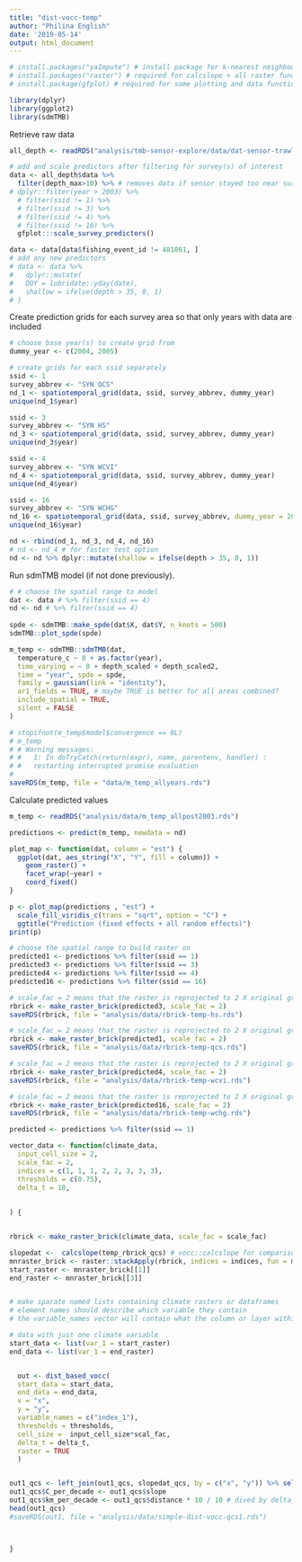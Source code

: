 ```yaml
---
title: "dist-vocc-temp"
author: "Philina English"
date: '2019-05-14'
output: html_document
---
```



```r
# install.packages("yaImpute") # install package for k-nearest neighbour (kNN) search
# install.packages("raster") # required for calcslope + all raster functions
# install.package(gfplot) # required for some plotting and data functions

library(dplyr)
library(ggplot2)
library(sdmTMB)
```

Retrieve raw data
```r
all_depth <- readRDS("analysis/tmb-sensor-explore/data/dat-sensor-trawl-all-depth.rds")

# add and scale predictors after filtering for survey(s) of interest
data <- all_depth$data %>%
  filter(depth_max>10) %>% # removes data if sensor stayed too near surface
# dplyr::filter(year > 2003) %>% 
  # filter(ssid != 1) %>%
  # filter(ssid != 3) %>%
  # filter(ssid != 4) %>%
  # filter(ssid != 16) %>%
  gfplot:::scale_survey_predictors()

data <- data[data$fishing_event_id != 481861, ]
# add any new predictors
# data <- data %>%
#   dplyr::mutate(
#   DOY = lubridate::yday(date),
#   shallow = ifelse(depth > 35, 0, 1)
# )
```


Create prediction grids for each survey area so that only years with data are included
```r
# choose base year(s) to create grid from
dummy_year <- c(2004, 2005)

# create grids for each ssid separately 
ssid <- 1
survey_abbrev <- "SYN QCS"
nd_1 <- spatiotemporal_grid(data, ssid, survey_abbrev, dummy_year)
unique(nd_1$year)

ssid <- 3
survey_abbrev <- "SYN HS"
nd_3 <- spatiotemporal_grid(data, ssid, survey_abbrev, dummy_year)
unique(nd_3$year)

ssid <- 4
survey_abbrev <- "SYN WCVI"
nd_4 <- spatiotemporal_grid(data, ssid, survey_abbrev, dummy_year)
unique(nd_4$year)

ssid <- 16
survey_abbrev <- "SYN WCHG"
nd_16 <- spatiotemporal_grid(data, ssid, survey_abbrev, dummy_year = 2006)
unique(nd_16$year)

nd <- rbind(nd_1, nd_3, nd_4, nd_16)
# nd <- nd_4 # for faster test option
nd <- nd %>% dplyr::mutate(shallow = ifelse(depth > 35, 0, 1))

```

Run sdmTMB model (if not done previously).
```r
# # choose the spatial range to model
dat <- data # %>% filter(ssid == 4)
nd <- nd # %>% filter(ssid == 4)
 
spde <- sdmTMB::make_spde(dat$X, dat$Y, n_knots = 500)
sdmTMB::plot_spde(spde)

m_temp <- sdmTMB::sdmTMB(dat,
  temperature_c ~ 0 + as.factor(year),
  time_varying = ~ 0 + depth_scaled + depth_scaled2,
  time = "year", spde = spde,
  family = gaussian(link = "identity"),
  ar1_fields = TRUE, # maybe TRUE is better for all areas combined?
  include_spatial = TRUE,
  silent = FALSE
)

# stopifnot(m_temp$model$convergence == 0L)
# m_temp
# # Warning messages:
# #   1: In doTryCatch(return(expr), name, parentenv, handler) :
# #   restarting interrupted promise evaluation
# 
saveRDS(m_temp, file = "data/m_temp_allyears.rds")
```

Calculate predicted values
```r
m_temp <- readRDS("analysis/data/m_temp_allpost2003.rds")

predictions <- predict(m_temp, newdata = nd)

plot_map <- function(dat, column = "est") {
  ggplot(dat, aes_string("X", "Y", fill = column)) +
    geom_raster() +
    facet_wrap(~year) +
    coord_fixed()
}

p <- plot_map(predictions , "est") +
  scale_fill_viridis_c(trans = "sqrt", option = "C") +
  ggtitle("Prediction (fixed effects + all random effects)")
print(p)
```


```r
# choose the spatial range to build raster on
predicted1 <- predictions %>% filter(ssid == 1) 
predicted3 <- predictions %>% filter(ssid == 3) 
predicted4 <- predictions %>% filter(ssid == 4) 
predicted16 <- predictions %>% filter(ssid == 16) 

# scale_fac = 2 means that the raster is reprojected to 2 X original grid (2 km)
rbrick <- make_raster_brick(predicted3, scale_fac = 2)
saveRDS(rbrick, file = "analysis/data/rbrick-temp-hs.rds")

# scale_fac = 2 means that the raster is reprojected to 2 X original grid (2 km)
rbrick <- make_raster_brick(predicted1, scale_fac = 2)
saveRDS(rbrick, file = "analysis/data/rbrick-temp-qcs.rds")

# scale_fac = 2 means that the raster is reprojected to 2 X original grid (2 km)
rbrick <- make_raster_brick(predicted4, scale_fac = 2)
saveRDS(rbrick, file = "analysis/data/rbrick-temp-wcvi.rds")

# scale_fac = 2 means that the raster is reprojected to 2 X original grid (2 km)
rbrick <- make_raster_brick(predicted16, scale_fac = 2)
saveRDS(rbrick, file = "analysis/data/rbrick-temp-wchg.rds")
```


```r

predicted <- predictions %>% filter(ssid == 1) 

vector_data <- function(climate_data,
  input_cell_size = 2, 
  scale_fac = 2,
  indices = c(1, 1, 1, 2, 2, 3, 3, 3),
  thresholds = c(0.75),
  delta_t = 10,
  
  
) {


rbrick <- make_raster_brick(climate_data, scale_fac = scale_fac)

slopedat <-  calcslope(temp_rbrick_qcs) # vocc::calcslope for comparison
mnraster_brick <- raster::stackApply(rbrick, indices = indices, fun = mean)
start_raster <- mnraster_brick[[1]]
end_raster <- mnraster_brick[[3]]


# make sparate named lists containing climate rasters or dataframes
# element names should describe which variable they contain
# the variable_names vector will contain what the column or layer within each element is called

# data with just one climate variable
start_data <- list(var_1 = start_raster)
end_data <- list(var_1 = end_raster)


  out <- dist_based_vocc(
  start_data = start_data,
  end_data = end_data,
  x = "x",
  y = "y",
  variable_names = c("index_1"),
  thresholds = thresholds,
  cell_size =  input_cell_size*scal_fac,
  delta_t = delta_t,
  raster = TRUE
  )


out1_qcs <- left_join(out1_qcs, slopedat_qcs, by = c("x", "y")) %>% select(-icell)
out1_qcs$C_per_decade <- out1_qcs$slope 
out1_qcs$km_per_decade <- out1_qcs$distance * 10 / 10 # dived by delta_t
head(out1_qcs)
#saveRDS(out1, file = "analysis/data/simple-dist-vocc-qcs1.rds")



}
```

